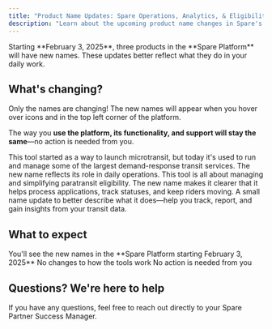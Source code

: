 ```yaml
---
title: "Product Name Updates: Spare Operations, Analytics, & Eligibility - January 2025"
description: "Learn about the upcoming product name changes in Spare's platform portfolio, effective February 3, 2025"
---
```


<Info>
Starting **February 3, 2025**, three products in the **Spare Platform** will have new names. These updates better reflect what they do in your daily work.
</Info>

## What's changing?

<Warning>
Only the names are changing! The new names will appear when you hover over icons and in the top left corner of the platform.
</Warning>

The way you **use the platform, its functionality, and support will stay the same**—no action is needed from you.

<CardGroup cols={1}>
  <Card title="Spare Launch → Spare Operations" icon="arrow-right">
    This tool started as a way to launch microtransit, but today it's used to run and manage some of the largest demand-response transit services. The new name reflects its role in daily operations.
  </Card>
  
  <Card title="Spare Engage → Spare Eligibility" icon="arrow-right">
    This tool is all about managing and simplifying paratransit eligibility. The new name makes it clearer that it helps process applications, track statuses, and keep riders moving.
  </Card>
  
  <Card title="Spare Analyze → Spare Analytics" icon="arrow-right">
    A small name update to better describe what it does—help you track, report, and gain insights from your transit data.
  </Card>
</CardGroup>

## What to expect

<Steps>
  <Step title="New names will be visible">
    You'll see the new names in the **Spare Platform starting February 3, 2025**
  </Step>
  
  <Step title="No functional changes">
    No changes to how the tools work
  </Step>
  
  <Step title="No action required">
    No action is needed from you
  </Step>
</Steps>

## Questions? We're here to help

<Tip>
If you have any questions, feel free to reach out directly to your Spare Partner Success Manager.
</Tip>
